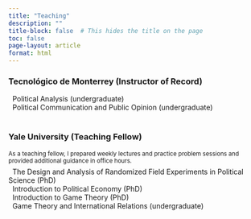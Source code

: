 ```yaml
---
title: "Teaching"
description: "" 
title-block: false  # This hides the title on the page
toc: false    
page-layout: article
format: html
---
```


### Tecnológico de Monterrey (Instructor of Record)

```{=html}
<i class="bi bi-diagram-2 ai-lg"></i> &nbsp; Political Analysis (undergraduate)
<br/>
<i class="bi bi-chat-text ai-lg"></i> &nbsp; Political Communication and Public Opinion (undergraduate)

<br/>

<br/>
```
### Yale University (Teaching Fellow)

```{=html}
<small class="text-secondary">
          <span class="note">
          As a teaching fellow, I prepared weekly lectures and practice problem sessions and provided additional guidance in office hours. 
        </span>    
        </small>

<div style="height: 6px;"></div>


<i class="bi bi-dice-5 ai-lg"></i> &nbsp; The Design and Analysis of Randomized Field Experiments in Political Science (PhD)

<br/>

<i class="bi bi-cash-coin ai-lg"></i> &nbsp; Introduction to Political Economy (PhD)

<br/>

<i class="bi bi-diagram-3 ai-lg"></i> &nbsp; Introduction to Game Theory (PhD)

<br/>

<i class="bi bi-diagram-3 ai-lg"></i> &nbsp; Game Theory and International Relations (undergraduate)

<br/>

<br/>
```
